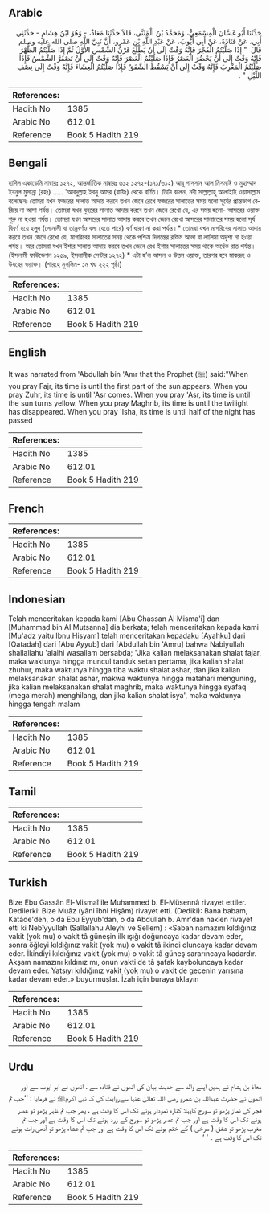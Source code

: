 ## Arabic


<div dir="rtl" lang="ar" style={{fontSize:'larger',backgroundColor:'#f8f9fa',padding:20}}>
حَدَّثَنَا أَبُو غَسَّانَ الْمِسْمَعِيُّ، وَمُحَمَّدُ بْنُ الْمُثَنَّى، قَالاَ حَدَّثَنَا مُعَاذٌ، - وَهُوَ ابْنُ هِشَامٍ - حَدَّثَنِي أَبِي، عَنْ قَتَادَةَ، عَنْ أَبِي أَيُّوبَ، عَنْ عَبْدِ اللَّهِ بْنِ عَمْرٍو، أَنَّ نَبِيَّ اللَّهِ صلى الله عليه وسلم قَالَ ‏ "‏ إِذَا صَلَّيْتُمُ الْفَجْرَ فَإِنَّهُ وَقْتٌ إِلَى أَنْ يَطْلُعَ قَرْنُ الشَّمْسِ الأَوَّلُ ثُمَّ إِذَا صَلَّيْتُمُ الظُّهْرَ فَإِنَّهُ وَقْتٌ إِلَى أَنْ يَحْضُرَ الْعَصْرُ فَإِذَا صَلَّيْتُمُ الْعَصْرَ فَإِنَّهُ وَقْتٌ إِلَى أَنْ تَصْفَرَّ الشَّمْسُ فَإِذَا صَلَّيْتُمُ الْمَغْرِبَ فَإِنَّهُ وَقْتٌ إِلَى أَنْ يَسْقُطَ الشَّفَقُ فَإِذَا صَلَّيْتُمُ الْعِشَاءَ فَإِنَّهُ وَقْتٌ إِلَى نِصْفِ اللَّيْلِ ‏"‏ ‏.‏
</div>
<div style={{backgroundColor:'#f8f9fa',padding:20, marginBottom: 10}}><table> <thead> <tr> <th>References:</th> <th></th> </tr> </thead> <tbody><tr><td>Hadith No</td><td>1385</td></tr><tr><td>Arabic No</td><td>612.01</td></tr><tr><td>Reference</td><td>Book 5 Hadith 219</td></tr></tbody></table></div>

## Bengali


<div dir="ltr" lang="bn" style={{fontSize:'larger',backgroundColor:'#f8f9fa',padding:20}}>
হাদিস একাডেমি নাম্বারঃ ১২৭২, আন্তর্জাতিক নাম্বারঃ ৬১২ ১২৭২-(১৭১/৬১২) আবূ গাসসান আল মিসমাঈ ও মুহাম্মাদ ইবনুল মুসান্না (রহঃ) ..... 'আবদুল্লাহ ইবনু আমর (রাযিঃ) থেকে বর্ণিত। তিনি বলেন, নবী সাল্লাল্লাহু আলাইহি ওয়াসাল্লাম বলেছেনঃ তোমরা যখন ফজরের সালাত আদায় করবে তখন জেনে রেখে ফজরের সালাতের সময় হলো সূর্যের প্রান্তভাগ বেরিয়ে না আসা পর্যন্ত। তোমরা যখন ঘুহরের সালাত আদায় করবে তখন জেনে রেখো যে, এর সময় হলো- আসরের ওয়াক্ত শুরু না হওয়া পর্যন্ত। তোমরা যখন আসরের সালাত আদায় করবে তখন জেনে রেখো আসরের সালাতের সময় হলো সূর্য বিবর্ণ হয়ে হলুদ (সোনালী বা তাম্রবর্ণও বলা যেতে পারে) বর্ণ ধারণ না করা পর্যন্ত।* তোমরা যখন মাগরিবের সালাত আদায় করবে তখন জেনে রেখো যে, মাগরিবের সালাতের সময় থেকে পশ্চিম দিগন্তের রক্তিম আভা বা লালিমা অদৃশ্য না হওয়া পর্যন্ত। আর তোমরা যখন ইশার সালাত আদায় করবে তখন জেনে রেখ ইশার সালাতের সময় থাকে অর্ধেক রাত পর্যন্ত। (ইসলামী ফাউন্ডেশন ১২৫৯, ইসলামীক সেন্টার ১২৭২) * এটা হ’ল আসল ও উত্তম ওয়াক্ত, তারপর হবে মাকরূহ ও উযরের ওয়াক্ত। (শারহে মুসলিম- ১ম খণ্ড ২২২ পৃষ্ঠা)
</div>
<div style={{backgroundColor:'#f8f9fa',padding:20, marginBottom: 10}}><table> <thead> <tr> <th>References:</th> <th></th> </tr> </thead> <tbody><tr><td>Hadith No</td><td>1385</td></tr><tr><td>Arabic No</td><td>612.01</td></tr><tr><td>Reference</td><td>Book 5 Hadith 219</td></tr></tbody></table></div>

## English


<div dir="ltr" lang="en" style={{fontSize:'larger',backgroundColor:'#f8f9fa',padding:20}}>
It was narrated from 'Abdullah bin 'Amr that the Prophet (ﷺ) said:"When you pray Fajr, its time is until the first part of the sun appears. When you pray Zuhr, its time is until 'Asr comes. When you pray 'Asr, its time is until the sun turns yellow. When you pray Maghrib, its time is until the twilight has disappeared. When you pray 'Isha, its time is until half of the night has passed
</div>
<div style={{backgroundColor:'#f8f9fa',padding:20, marginBottom: 10}}><table> <thead> <tr> <th>References:</th> <th></th> </tr> </thead> <tbody><tr><td>Hadith No</td><td>1385</td></tr><tr><td>Arabic No</td><td>612.01</td></tr><tr><td>Reference</td><td>Book 5 Hadith 219</td></tr></tbody></table></div>

## French


<div dir="ltr" lang="fr" style={{fontSize:'larger',backgroundColor:'#f8f9fa',padding:20}}>

</div>
<div style={{backgroundColor:'#f8f9fa',padding:20, marginBottom: 10}}><table> <thead> <tr> <th>References:</th> <th></th> </tr> </thead> <tbody><tr><td>Hadith No</td><td>1385</td></tr><tr><td>Arabic No</td><td>612.01</td></tr><tr><td>Reference</td><td>Book 5 Hadith 219</td></tr></tbody></table></div>

## Indonesian


<div dir="ltr" lang="id" style={{fontSize:'larger',backgroundColor:'#f8f9fa',padding:20}}>
Telah menceritakan kepada kami [Abu Ghassan Al Misma'i] dan [Muhammad bin Al Mutsanna] dia berkata; telah menceritakan kepada kami [Mu'adz yaitu Ibnu Hisyam] telah menceritakan kepadaku [Ayahku] dari [Qatadah] dari [Abu Ayyub] dari [Abdullah bin 'Amru] bahwa Nabiyullah shallallahu 'alaihi wasallam bersabda; "Jika kalian melaksanakan shalat fajar, maka waktunya hingga muncul tanduk setan pertama, jika kalian shalat zhuhur, maka waktunya hingga tiba waktu shalat ashar, dan jika kalian melaksanakan shalat ashar, makwa waktunya hingga matahari menguning, jika kalian melaksanakan shalat maghrib, maka waktunya hingga syafaq (mega merah) menghilang, dan jika kalian shalat isya', maka waktunya hingga tengah malam
</div>
<div style={{backgroundColor:'#f8f9fa',padding:20, marginBottom: 10}}><table> <thead> <tr> <th>References:</th> <th></th> </tr> </thead> <tbody><tr><td>Hadith No</td><td>1385</td></tr><tr><td>Arabic No</td><td>612.01</td></tr><tr><td>Reference</td><td>Book 5 Hadith 219</td></tr></tbody></table></div>

## Tamil


<div dir="ltr" lang="ta" style={{fontSize:'larger',backgroundColor:'#f8f9fa',padding:20}}>

</div>
<div style={{backgroundColor:'#f8f9fa',padding:20, marginBottom: 10}}><table> <thead> <tr> <th>References:</th> <th></th> </tr> </thead> <tbody><tr><td>Hadith No</td><td>1385</td></tr><tr><td>Arabic No</td><td>612.01</td></tr><tr><td>Reference</td><td>Book 5 Hadith 219</td></tr></tbody></table></div>

## Turkish


<div dir="ltr" lang="tr" style={{fontSize:'larger',backgroundColor:'#f8f9fa',padding:20}}>
Bize Ebu Gassân El-Mismaî ile Muhammed b. El-Müsennâ rivayet ettiler. Dedilerki: Bize Muâz (yâni îbni Hişâm) rivayet etti. (Dediki): Bana babam, Katâde'den, o da Ebu Eyyub'dan, o da Abdullah b. Amr'dan naklen rivayet etti ki Nebîyyullah (Sallallahu Aleyhi ve Sellem) : «Sabah namazını kıldığınız vakit (yok mu) o vakit tâ güneşin ilk ışığı doğuncaya kadar devam eder, sonra öğleyi kıldığınız vakit (yok mu) o vakit tâ ikindi oluncaya kadar devam eder. İkindiyi kıldığınız vakit (yok mu) o vakit tâ güneş sararıncaya kadardır. Akşam namazını kıldınız mı, onun vakti de tâ şafak kayboluncaya kadar devam eder. Yatsıyı kıldığınız vakit (yok mu) o vakit de gecenin yarısına kadar devam eder.» buyurmuşlar. İzah için buraya tıklayın
</div>
<div style={{backgroundColor:'#f8f9fa',padding:20, marginBottom: 10}}><table> <thead> <tr> <th>References:</th> <th></th> </tr> </thead> <tbody><tr><td>Hadith No</td><td>1385</td></tr><tr><td>Arabic No</td><td>612.01</td></tr><tr><td>Reference</td><td>Book 5 Hadith 219</td></tr></tbody></table></div>

## Urdu


<div dir="rtl" lang="ur" style={{fontSize:'larger',backgroundColor:'#f8f9fa',padding:20}}>
معاذ بن ہشام نے ہمیں اپنے والد سے حدیث بیان کی انھوں نے قتادہ سے ، انھوں نے ابو ایوب سے اور انھوں نے حضرت عبداللہ بن عمرو رضی اللہ تعالیٰ عنہا سےروایت کی کہ نبی اکرمﷺ نے فرمایا : ’’جب تم فجر کی نماز پڑھو تو سورج کاپہلا کنارہ نمودار ہونے تک اس کا وقت ہے ، پھر جب تم ظہر پڑھو تو عصر ہونے تک اس کا وقت ہے اور جب تم عصر پڑھو تو سورج کے زرد ہونے تک اس کا وقت ہے اور جب تم مغرب پڑھو تو شفق ( سرخی ) کے ختم ہونے تک اس کا وقت ہے اور جب تم عشاء پڑھو تو آدھی رات ہونے تک اس کا وقت ہے ۔ ‘ ‘
</div>
<div style={{backgroundColor:'#f8f9fa',padding:20, marginBottom: 10}}><table> <thead> <tr> <th>References:</th> <th></th> </tr> </thead> <tbody><tr><td>Hadith No</td><td>1385</td></tr><tr><td>Arabic No</td><td>612.01</td></tr><tr><td>Reference</td><td>Book 5 Hadith 219</td></tr></tbody></table></div>